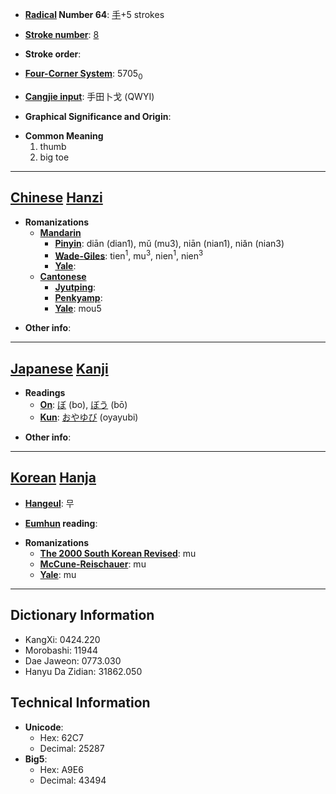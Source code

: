 * '''[[Wiktionary:Chinese radical index| Radical]] Number 64''': [[Wiktionary:Chinese radical index 手|手]]+5 strokes

* '''[[Wiktionary:Chinese total strokes index|Stroke number]]''': [[Wiktionary:Chinese total strokes index 8|8]]

* '''Stroke order''': 

* '''[[Wiktionary:Chinese four corner index|Four-Corner System]]''': 5705<sub>0</sub>

* '''[[Wiktionary:Chinese Cangjie index|Cangjie input]]''': 手田卜戈 (QWYI)

* '''Graphical Significance and Origin''': 

* '''Common Meaning'''
*#thumb
*# big toe


----

== [[Chinese]] [[Hanzi]] ==

* '''Romanizations'''
** '''[[Mandarin]]'''
*** '''[[Pinyin]]''': diān (dian1), mǔ (mu3), niān (nian1), niǎn (nian3)
*** '''[[Wade-Giles]]''': tien<sup>1</sup>, mu<sup>3</sup>, nien<sup>1</sup>, nien<sup>3</sup>
*** '''[[Yale]]''': 
** '''[[Cantonese]]'''
*** '''[[Jyutping]]''':
*** '''[[Penkyamp]]''': 
*** '''[[Yale]]''': mou5

* '''Other info''': 

----

== [[Japanese]] [[Kanji]] ==

* '''Readings'''
** '''[[On]]''': [[ぼ]] (bo), [[ぼう]] (bō)
** '''[[Kun]]''': [[おやゆび]] (oyayubi)

* '''Other info''':  

----

== [[Korean]] [[Hanja]] ==

* '''[[Hangeul]]''': 무

* '''[[Eumhun]] reading''': 

* '''Romanizations'''
** '''[[The 2000 South Korean Revised Romanization|The 2000 South Korean Revised]]''': mu
** '''[[McCune-Reischauer]]''': mu
** '''[[Yale]]''': mu

----

== Dictionary Information ==

* KangXi: 0424.220
* Morobashi: 11944
* Dae Jaweon: 0773.030
* Hanyu Da Zidian: 31862.050

== Technical Information ==

* '''Unicode''':
** Hex: 62C7
** Decimal: 25287
* '''Big5''':
** Hex: A9E6
** Decimal: 43494